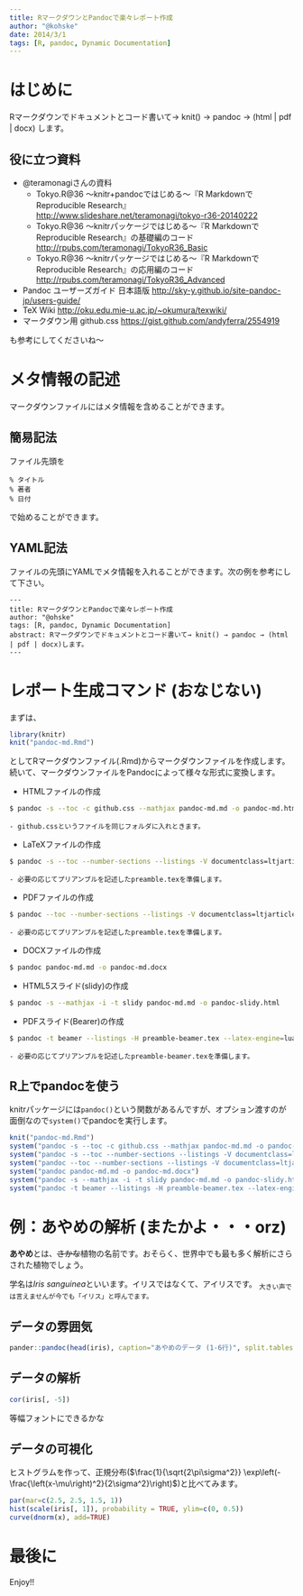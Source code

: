 ```yaml
---
title: RマークダウンとPandocで楽々レポート作成
author: "@kohske"
date: 2014/3/1
tags: [R, pandoc, Dynamic Documentation]
---
```


# はじめに

Rマークダウンでドキュメントとコード書いて→ knit() → pandoc → (html | pdf | docx) します。

## 役に立つ資料

- @teramonagiさんの資料
    - Tokyo.R@36 ～knitr+pandocではじめる～『R MarkdownでReproducible Research』 <http://www.slideshare.net/teramonagi/tokyo-r36-20140222>
    - Tokyo.R@36 ～knitrパッケージではじめる～『R MarkdownでReproducible Research』の基礎編のコード <http://rpubs.com/teramonagi/TokyoR36_Basic>
    - Tokyo.R@36 ～knitrパッケージではじめる～『R MarkdownでReproducible Research』の応用編のコード <http://rpubs.com/teramonagi/TokyoR36_Advanced>
- Pandoc ユーザーズガイド 日本語版 <http://sky-y.github.io/site-pandoc-jp/users-guide/>
- TeX Wiki <http://oku.edu.mie-u.ac.jp/~okumura/texwiki/>
- マークダウン用 github.css <https://gist.github.com/andyferra/2554919>

も参考にしてくださいね〜

# メタ情報の記述

マークダウンファイルにはメタ情報を含めることができます。

## 簡易記法

ファイル先頭を

```
% タイトル
% 著者
% 日付
```

で始めることができます。

## YAML記法

ファイルの先頭にYAMLでメタ情報を入れることができます。次の例を参考にして下さい。

```
---
title: RマークダウンとPandocで楽々レポート作成
author: "@ohske"
tags: [R, pandoc, Dynamic Documentation]
abstract: Rマークダウンでドキュメントとコード書いて→ knit() → pandoc → (html | pdf | docx)します。
---
```

# レポート生成コマンド (おなじない)

まずは、

```r
library(knitr)
knit("pandoc-md.Rmd")
```

としてRマークダウンファイル(.Rmd)からマークダウンファイルを作成します。
続いて、マークダウンファイルをPandocによって様々な形式に変換します。

- HTMLファイルの作成
```bash
$ pandoc -s --toc -c github.css --mathjax pandoc-md.md -o pandoc-md.html
```
    - github.cssというファイルを同じフォルダに入れときます。

- LaTeXファイルの作成
```bash
$ pandoc -s --toc --number-sections --listings -V documentclass=ltjarticle -H preamble.tex pandoc-md.md -o pandoc-md.tex
```
    - 必要の応じてプリアンブルを記述したpreamble.texを準備します。

- PDFファイルの作成
```bash
$ pandoc --toc --number-sections --listings -V documentclass=ltjarticle -H preamble.tex --latex-engine=lualatex -H preamble.tex pandoc-md.md -o pandoc-md.pdf
```
    - 必要の応じてプリアンブルを記述したpreamble.texを準備します。

- DOCXファイルの作成
```bash
$ pandoc pandoc-md.md -o pandoc-md.docx
```

- HTML5スライド(slidy)の作成
```bash
$ pandoc -s --mathjax -i -t slidy pandoc-md.md -o pandoc-slidy.html
```

- PDFスライド(Bearer)の作成
```bash
$ pandoc -t beamer --listings -H preamble-beamer.tex --latex-engine=lualatex pandoc-md.md -o pandoc-beamer.pdf
```
    - 必要の応じてプリアンブルを記述したpreamble-beamer.texを準備します。

## R上でpandocを使う

knitrパッケージには`pandoc()`という関数があるんですが、オプション渡すのが面倒なので`system()`でpandocを実行します。

```r
knit("pandoc-md.Rmd")
system("pandoc -s --toc -c github.css --mathjax pandoc-md.md -o pandoc-md.html")
system("pandoc -s --toc --number-sections --listings -V documentclass=ltjarticle -H preamble.tex pandoc-md.md -o pandoc-md.tex")
system("pandoc --toc --number-sections --listings -V documentclass=ltjarticle --latex-engine=lualatex -H preamble.tex pandoc-md.md -o pandoc-md.pdf")
system("pandoc pandoc-md.md -o pandoc-md.docx")
system("pandoc -s --mathjax -i -t slidy pandoc-md.md -o pandoc-slidy.html")
system("pandoc -t beamer --listings -H preamble-beamer.tex --latex-engine=lualatex pandoc-md.md -o pandoc-beamer.pdf")
```

# 例：あやめの解析 (またかよ・・・orz)

**あやめ**とは、~~さかな~~植物の名前です。おそらく、世界中でも最も多く解析にさらされた植物でしょう。

学名は*Iris sanguinea*といいます。イリスではなくて、アイリスです。
~大きい声では言えませんが今でも「イリス」と呼んでます。~

## データの雰囲気

```r
pander::pandoc(head(iris), caption="あやめのデータ (1-6行)", split.tables = 100)
```

## データの解析

```r
cor(iris[, -5])
```

等幅フォントにできるかな

## データの可視化

ヒストグラムを作って、正規分布($\frac{1}{\sqrt{2\pi\sigma^2}} \exp\left(-\frac{\left(x-\mu\right)^2}{2\sigma^2}\right)$)と比べてみます。

```r
par(mar=c(2.5, 2.5, 1.5, 1))
hist(scale(iris[, 1]), probability = TRUE, ylim=c(0, 0.5))
curve(dnorm(x), add=TRUE)
```

# 最後に

Enjoy!!